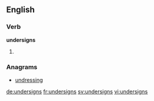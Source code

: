 
==English==

===Verb===
'''undersigns'''

# {{third-person singular of|undersign}}

===Anagrams===
* [[undressing#English|undressing]]

[[de:undersigns]]
[[fr:undersigns]]
[[sv:undersigns]]
[[vi:undersigns]]